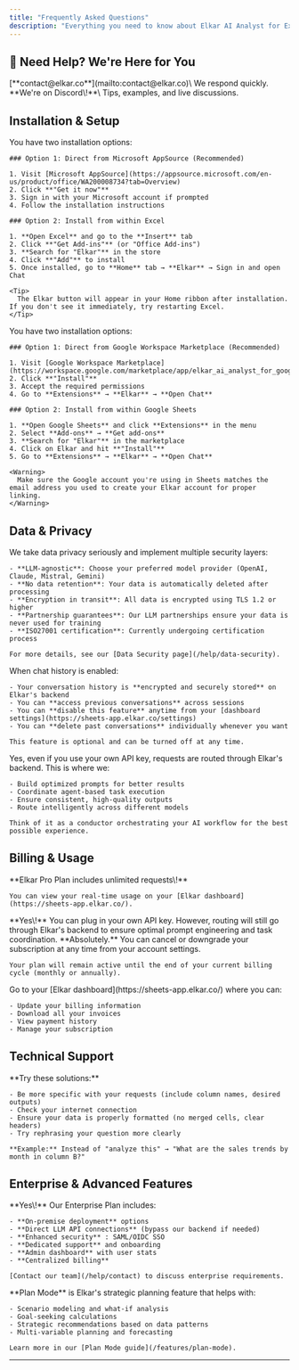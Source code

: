 ```yaml
---
title: "Frequently Asked Questions"
description: "Everything you need to know about Elkar AI Analyst for Excel and Google Sheets"
---
```


## 🙋 Need Help? We're Here for You

<CardGroup cols={2}>
  <Card title="Email Support" icon="envelope">
    [**contact@elkar.co**](mailto:contact@elkar.co)\
    We respond quickly.
  </Card>
  <Card title="Join the Community" icon="users" href="https://discord.gg/k89v3cF6fX">
    **We're on Discord\!**\
    Tips, examples, and live discussions.
  </Card>
</CardGroup>

## Installation & Setup

<AccordionGroup>
  <Accordion title="How do I install Elkar in Microsoft Excel?">
    You have two installation options:

    ### Option 1: Direct from Microsoft AppSource (Recommended)

    1. Visit [Microsoft AppSource](https://appsource.microsoft.com/en-us/product/office/WA200008734?tab=Overview)
    2. Click **"Get it now"**
    3. Sign in with your Microsoft account if prompted
    4. Follow the installation instructions

    ### Option 2: Install from within Excel

    1. **Open Excel** and go to the **Insert** tab
    2. Click **"Get Add-ins"** (or "Office Add-ins")
    3. **Search for "Elkar"** in the store
    4. Click **"Add"** to install
    5. Once installed, go to **Home** tab → **Elkar** → Sign in and open Chat

    <Tip>
      The Elkar button will appear in your Home ribbon after installation. If you don't see it immediately, try restarting Excel.
    </Tip>
  </Accordion>
  <Accordion title="How do I install Elkar in Google Sheets?">
    You have two installation options:

    ### Option 1: Direct from Google Workspace Marketplace (Recommended)

    1. Visit [Google Workspace Marketplace](https://workspace.google.com/marketplace/app/elkar_ai_analyst_for_google_sheets%EF%B8%8F/917634370946)
    2. Click **"Install"**
    3. Accept the required permissions
    4. Go to **Extensions** → **Elkar** → **Open Chat**

    ### Option 2: Install from within Google Sheets

    1. **Open Google Sheets** and click **Extensions** in the menu
    2. Select **Add-ons** → **Get add-ons**
    3. **Search for "Elkar"** in the marketplace
    4. Click on Elkar and hit **"Install"**
    5. Go to **Extensions** → **Elkar** → **Open Chat**

    <Warning>
      Make sure the Google account you're using in Sheets matches the email address you used to create your Elkar account for proper linking.
    </Warning>
  </Accordion>
</AccordionGroup>

## Data & Privacy

<AccordionGroup>
  <Accordion title="How does Elkar keep my data safe?">
    We take data privacy seriously and implement multiple security layers:

    - **LLM-agnostic**: Choose your preferred model provider (OpenAI, Claude, Mistral, Gemini)
    - **No data retention**: Your data is automatically deleted after processing
    - **Encryption in transit**: All data is encrypted using TLS 1.2 or higher
    - **Partnership guarantees**: Our LLM partnerships ensure your data is never used for training
    - **ISO27001 certification**: Currently undergoing certification process

    For more details, see our [Data Security page](/help/data-security).
  </Accordion>
  <Accordion title="What happens when I enable chat history?">
    When chat history is enabled:

    - Your conversation history is **encrypted and securely stored** on Elkar's backend
    - You can **access previous conversations** across sessions
    - You can **disable this feature** anytime from your [dashboard settings](https://sheets-app.elkar.co/settings)
    - You can **delete past conversations** individually whenever you want

    This feature is optional and can be turned off at any time.
  </Accordion>
  <Accordion title="Are all requests routed through Elkar?">
    Yes, even if you use your own API key, requests are routed through Elkar's backend. This is where we:

    - Build optimized prompts for better results
    - Coordinate agent-based task execution
    - Ensure consistent, high-quality outputs
    - Route intelligently across different models

    Think of it as a conductor orchestrating your AI workflow for the best possible experience.
  </Accordion>
</AccordionGroup>

## Billing & Usage

<AccordionGroup>
  <Accordion title="How many requests can I make?">
    **Elkar Pro Plan includes unlimited requests\!**

    You can view your real-time usage on your [Elkar dashboard](https://sheets-app.elkar.co/).
  </Accordion>
  <Accordion title="Can I use my own API key?">
    **Yes\!** You can plug in your own API key. However, routing will still go through Elkar's backend to ensure optimal prompt engineering and task coordination.
  </Accordion>
  <Accordion title="Can I cancel anytime?">
    **Absolutely.** You can cancel or downgrade your subscription at any time from your account settings.

    Your plan will remain active until the end of your current billing cycle (monthly or annually).
  </Accordion>
  <Accordion title="How do I get my invoices?">
    Go to your [Elkar dashboard](https://sheets-app.elkar.co/) where you can:

    - Update your billing information
    - Download all your invoices
    - View payment history
    - Manage your subscription
  </Accordion>
</AccordionGroup>

## Technical Support

<AccordionGroup>
  <Accordion title="Elkar isn't responding to my prompts">
    **Try these solutions:**

    - Be more specific with your requests (include column names, desired outputs)
    - Check your internet connection
    - Ensure your data is properly formatted (no merged cells, clear headers)
    - Try rephrasing your question more clearly

    **Example:** Instead of "analyze this" → "What are the sales trends by month in column B?"
  </Accordion>
</AccordionGroup>

## Enterprise & Advanced Features

<AccordionGroup>
  <Accordion title="Do you offer enterprise solutions?">
    **Yes\!** Our Enterprise Plan includes:

    - **On-premise deployment** options
    - **Direct LLM API connections** (bypass our backend if needed)
    - **Enhanced security** : SAML/OIDC SSO
    - **Dedicated support** and onboarding
    - **Admin dashboard** with user stats
    - **Centralized billing**

    [Contact our team](/help/contact) to discuss enterprise requirements.
  </Accordion>
  <Accordion title="What's Plan Mode?">
    **Plan Mode** is Elkar's strategic planning feature that helps with:

    - Scenario modeling and what-if analysis
    - Goal-seeking calculations
    - Strategic recommendations based on data patterns
    - Multi-variable planning and forecasting

    Learn more in our [Plan Mode guide](/features/plan-mode).
  </Accordion>
</AccordionGroup>

---